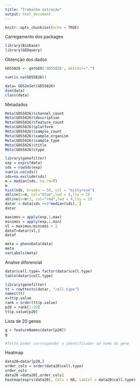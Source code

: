 ---
title: "Trabalho extração"
output: html_document
---

```{r setup, include=FALSE}
knitr::opts_chunk$set(echo = TRUE)
```

Carregamento dos packages

```{r}
library(Biobase)
library(GEOquery)
```

Obtenção dos dados

```{r}
GDS5826 <- getGEO('GDS5826', destdir=".")

```


```{r}
sum(is.na(GDS5826))

data= GDS2eSet(GDS5826)
dim(data)
class(data)
```
Metadados
```{r}
Meta(GDS5826)$channel_count
Meta(GDS5826)$description
Meta(GDS5826)$feature_count
Meta(GDS5826)$platform
Meta(GDS5826)$sample_count
Meta(GDS5826)$sample_organism
Meta(GDS5826)$sample_type
Meta(GDS5826)$title
Meta(GDS5826)$type
```



```{r}
library(genefilter)
exp = exprs(data)
sds = rowSds(exp)
sum(is.na(sds))
sds=na.exclude(sds)
m = median(sds, na.rm=T)
m
hist(sds, breaks = 50, col = "mistyrose")
abline(v=m, col="blue",lwd = 4,lty = 2)
abline(v=m*2, col="red",lwd = 4,lty = 2)
datar = data[sds >=3*median(sds), ]
datar

```




```{r}
maximos = apply(exp,1,max)
minimos = apply(exp,1,min)
vl = maximos/minimos > 2
dataf=datar[vl,]
dataf

```



```{r}
meta = phenoData(data)
meta
varLabels(meta)
```


Analise diferencial
```{r}

datar$cell.type= factor(datar$cell.type)
table(datar$cell.type)

library(genefilter)
tt = rowttests(datar, "cell.type")
names(tt)
x=tt$p.value
rank = order(tt$p.value)
p20 = rank[1:20]
tt$p.value[p20]
```
Lista de 20 genes

```{r}
g = featureNames(datar[p20])
g

#falta poder corresponder o identificador ao nome do gene 
```

Heatmap


```{r}
data20=datar[p20,]
order_cols = order(data20$cell.type)
order_cols
data20 =data20[,order_cols]
heatmap(exprs(data20), Colv = NA, labCol = data20$cell.type)

```




